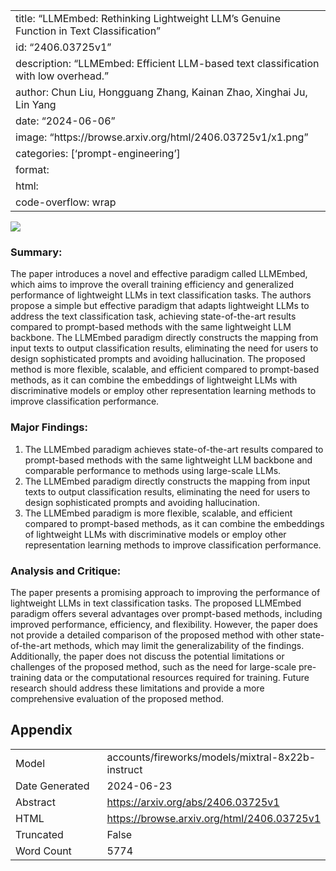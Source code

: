 
---
title: "LLMEmbed: Rethinking Lightweight LLM's Genuine Function in Text Classification"
id: "2406.03725v1"
description: "LLMEmbed: Efficient LLM-based text classification with low overhead."
author: Chun Liu, Hongguang Zhang, Kainan Zhao, Xinghai Ju, Lin Yang
date: "2024-06-06"
image: "https://browse.arxiv.org/html/2406.03725v1/x1.png"
categories: ['prompt-engineering']
format:
  html:
    code-overflow: wrap
---

![](https://browse.arxiv.org/html/2406.03725v1/x1.png)

### Summary:

The paper introduces a novel and effective paradigm called LLMEmbed, which aims to improve the overall training efficiency and generalized performance of lightweight LLMs in text classification tasks. The authors propose a simple but effective paradigm that adapts lightweight LLMs to address the text classification task, achieving state-of-the-art results compared to prompt-based methods with the same lightweight LLM backbone. The LLMEmbed paradigm directly constructs the mapping from input texts to output classification results, eliminating the need for users to design sophisticated prompts and avoiding hallucination. The proposed method is more flexible, scalable, and efficient compared to prompt-based methods, as it can combine the embeddings of lightweight LLMs with discriminative models or employ other representation learning methods to improve classification performance.

### Major Findings:

1. The LLMEmbed paradigm achieves state-of-the-art results compared to prompt-based methods with the same lightweight LLM backbone and comparable performance to methods using large-scale LLMs.
2. The LLMEmbed paradigm directly constructs the mapping from input texts to output classification results, eliminating the need for users to design sophisticated prompts and avoiding hallucination.
3. The LLMEmbed paradigm is more flexible, scalable, and efficient compared to prompt-based methods, as it can combine the embeddings of lightweight LLMs with discriminative models or employ other representation learning methods to improve classification performance.

### Analysis and Critique:

The paper presents a promising approach to improving the performance of lightweight LLMs in text classification tasks. The proposed LLMEmbed paradigm offers several advantages over prompt-based methods, including improved performance, efficiency, and flexibility. However, the paper does not provide a detailed comparison of the proposed method with other state-of-the-art methods, which may limit the generalizability of the findings. Additionally, the paper does not discuss the potential limitations or challenges of the proposed method, such as the need for large-scale pre-training data or the computational resources required for training. Future research should address these limitations and provide a more comprehensive evaluation of the proposed method.

## Appendix

|          |          |
|----------|----------|
| Model     | accounts/fireworks/models/mixtral-8x22b-instruct       |
| Date Generated     | 2024-06-23       |
| Abstract | [https://arxiv.org/abs/2406.03725v1](https://arxiv.org/abs/2406.03725v1)        |
| HTML     | [https://browse.arxiv.org/html/2406.03725v1](https://browse.arxiv.org/html/2406.03725v1)       |
| Truncated       | False       |
| Word Count       | 5774       |
